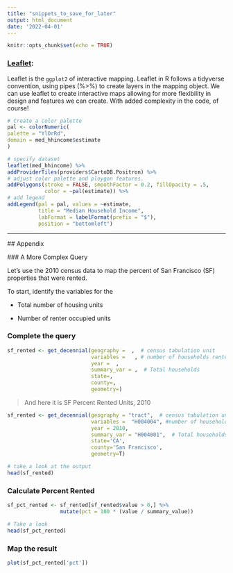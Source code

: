 ```yaml
---
title: "snippets_to_save_for_later"
output: html_document
date: '2022-04-01'
---
```


```r
knitr::opts_chunk$set(echo = TRUE)
```

### [Leaflet](https://rstudio.github.io/leaflet/):

Leaflet is the `ggplot2` of interactive mapping. Leaflet in R follows a tidyverse convention, using pipes (%>%) to create layers in the mapping object. We can use leaflet to create interactive maps allowing for more flexibility in design and features we can create. With added complexity in the code, of course! 
  
  ```r

# Create a color palette
pal <- colorNumeric(
  palette = "YlOrRd",
  domain = med_hhincome$estimate
)

# specify dataset
leaflet(med_hhincome) %>% 
  addProviderTiles(providers$CartoDB.Positron) %>% 
  # adjust color palette and ploygon features.
  addPolygons(stroke = FALSE, smoothFactor = 0.2, fillOpacity = .5,
              color = ~pal(estimate)) %>% 
  # add legend 
  addLegend(pal = pal, values = ~estimate,
            title = "Median Household Income",
            labFormat = labelFormat(prefix = "$"),
            position = "bottomleft")


```

---
  ## Appendix
  
  ### A More Complex Query
  
  Let's use the 2010 census data to map the percent of San Francisco (SF) properties that were rented.

To start, identify the variables for the

- Total number of housing units 

- Number of renter occupied units

### Complete the query
```r

sf_rented <- get_decennial(geography =  ,  # census tabulation unit
                           variables =   , # number of households rented
                           year =  , 
                           summary_var = ,  # Total households
                           state=,
                           county=,
                           geometry=)
```

> And here it is SF Percent Rented Units, 2010 

```r
sf_rented <- get_decennial(geography = "tract",  # census tabulation unit
                           variables =  "H004004", #number of households rented
                           year = 2010, 
                           summary_var = "H004001",  # Total households
                           state='CA',
                           county='San Francisco',
                           geometry=T)

# take a look at the output
head(sf_rented)
```


### Calculate Percent Rented

```r
sf_pct_rented <- sf_rented[sf_rented$value > 0,] %>%
                 mutate(pct = 100 * (value / summary_value))

# Take a look
head(sf_pct_rented)

```

### Map the result
```r
plot(sf_pct_rented['pct'])
```

